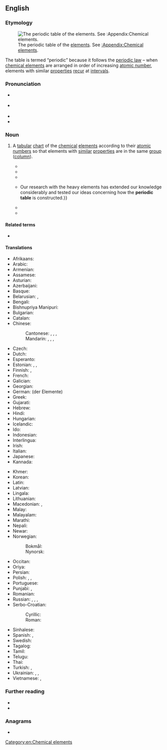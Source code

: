 ==English==
{{was wotd|2019|March|6}}

===Etymology===
[[File:Periodic table.svg|thumb|The periodic table of the [[element]]s. See [[:Appendix:Chemical elements]].]]

The table is termed “periodic” because it follows the [[periodic law]]&nbsp;– when [[chemical element]]s are arranged in order of increasing [[atomic number]], elements with similar [[property|properties]] [[recur]] at [[interval]]s.

===Pronunciation===
* {{a|RP}} {{IPA|en|/ˌpɪɹiˈɒdɪk ˈteɪb(ə)l/|/ˌpɪə-/}}
* {{a|GA}} {{IPA|en|/ˌpɪɹiˈɑdɪk ˈteɪbəl/}}
* {{rhymes|en|eɪbəl|s=6}}
* {{hyphenation|en|pe|ri|od|ic ta|ble}}

===Noun===
{{en-noun}}

# {{lb|en|chemistry}} A [[tabular]] [[chart#Noun|chart]] of the [[chemical#Adjective|chemical]] [[element]]s according to their [[atomic number]]s so that elements with [[similar]] [[property|properties]] are in the same [[group#Noun|group]] ([[column]]).
#* {{quote-journal|en|author=William Ramsay|authorlink=William Ramsay|title=[Societies and Academies. London.] An Attempt to Estimate the Relative Amounts of Krypton and of Xenon in Atmospheric Air.|journal=[[w:Nature (journal)|Nature: A Weekly Illustrated Journal of Science]]|location=London; New York, N.Y.|publisher=[[w:Macmillan Publishers|Macmillan and Co.]]|date=26 March 1903|year_published=16 April 1903|volume=67|issue=1746|page=573|pageurl=https://books.google.com/books?id=NfwWAAAAYAAJ&pg=RA2-PA573|column=2|oclc=64051812|passage=The atomic weight of krypton would accordingly be 81.62; the mean of former determinations is 81.28. This is in accordance with its position in the '''periodic table''', which lies between bromine, 80, and rubidium, 85.}}
#* {{quote-book|en|author=Frank Wigglesworth Clarke|authorlink=Frank Wigglesworth Clarke|author2=Henry Stephens Washington|authorlink2=Henry Stephens Washington|chapter=Evolution of the Elements|title=The Composition of the Earth’s Crust|series={{w|United States Geological Survey}} Professional Paper|seriesvolume=127|location=Washington, D.C.|publisher=[[w:United States Government Publishing Office|Government Printing Office]]|year=1924|pages=107–108|pageurl=https://books.google.com/books?id=A0oRAAAAIAAJ&pg=PA108|oclc=595215791|passage=Silica and alumina are distinctly the most abundant and characteristic petrogenic constituents, and with them are most frequently associated those elements toward the extreme petrogenic end of the '''periodic table''', especially potassium, sodium, and calcium in the order named; and these elements are associated with each other.}}
#* {{quote-book|en|author=George N. Bowers|chapter=Introduction—The Gallium Melting-point Standard: A New Fixed Point to Assure the Accuracy of Temperature Measurements in the Clinical Laboratory|editors=B[illy] W[ilson] Mangum and D[onald] D. Thornton|title=The Gallium Melting-point Standard|series=[[w:National Institute of Standards and Technology|National Bureau of Standards]] Special Publication|seriesvolume=481|location=Washington, D.C.|publisher=[[w:United States Government Publishing Office|U.S. Government Printing Office]]|month=June|year=1977|page=709|pageurl=https://books.google.com/books?id=83uLCRt7I6gC&pg=PA709|column=1|oclc=758253357|passage=Gallium, the 32nd most abundant element in the earth's crust, is a silver-grey metal, widely distributed in trace amounts in many rocks and ores. Its name, gallium (Lat., ''gallia'', France), honors the discovery of this element by a French chemist in 1875, just four years after [[w:Dmitri Mendeleev|[Dmitri] Mendeleev]] predicted its probable existence from a blank space in his newly described '''periodic table'''.}}
#* {{quote-journal|en|author=Richard Hahn|title=Life at the End of the Periodic Table|editor=Carolyn Krause|journal=Oak Ridge National Laboratory Review|location=Oak Ridge, Tenn.|publisher={{w|Oak Ridge National Laboratory}}|month=spring|year=1983|volume=16|issue=2|page=25|pageurl=https://books.google.com/books?id=w0s0ZGloTKoC&pg=RA1-PA25|column=1|issn=0048-1262|oclc=224131947|passage=The main theme of TRL [Transuranium Research Laboratory] research with transuranium elements has been the exploration of a region of the '''periodic table''' that is relatively new and inaccessible to most scientists. {{...}} Our research with the heavy elements has extended our knowledge considerably and tested our ideas concerning how the '''periodic table''' is constructed.}}
#* {{quote-book|en|author=Kristi Lew|chapter=Mercury: The Inside Story|title=Mercury|series=Understanding the Elements of the Periodic Table|location=New York, N.Y.|publisher=[[w:Rosen Publishing|The Rosen Publishing Group]]|year=2009|page=20|pageurl=https://books.google.com/books?id=pgUfSrD4gzQC&pg=PA20|isbn=978-1-4042-1780-5|passage=Taking into account the masses and percents of the isotopes, the average weight of a mercury atom is 200.59 amu, the atomic weight that is listed on some '''periodic tables'''. This type of average is called a weighted average. On other '''periodic tables''', such as the one in this book, mercury's atomic weight is rounded to the nearest whole number (201 amu).}}
#* {{quote-book|en|author=Peter J. Mikulecky|author2=Christopher Hren|chapter=Understanding the Many Uses of the Mole|title=Chemistry Workbook for Dummies|edition=2nd|location=Hoboken, N.J.|publisher={{w|John Wiley & Sons}}|year=2015|section=part II (Making and Remaking Compounds)|page=101|pageurl=https://books.google.com/books?id=puSfBQAAQBAJ&pg=PA101|isbn=978-1-118-94004-4|passage=The atomic masses you see in many '''periodic tables''' may vary slightly, so for consistency, we've rounded all atomic mass values to two decimal places before plugging them into equations.}}

====Related terms====
* {{l|en|periodic law}}

====Translations====
{{trans-top|tabular chart of the chemical elements}}
* Afrikaans: {{t+|af|periodieke tabel}}
* Arabic: {{t|ar|جَدْوَلٌ دَوْرِيّ|m}}
* Armenian: {{t|hy|պարբերական աղյուսակ}}
* Assamese: {{t|as|পৰ্যাবৃত্ত তালিকা}}
* Asturian: {{t|ast|tabla periódica|f}}
* Azerbaijani: {{t|az|dövri cədvəl}}
* Basque: {{t|eu|taula periodikoa}}
* Belarusian: {{t|be|перыядычная сістэма элементаў|f}}, {{t|be|табліца Мендзялеева|f}}
* Bengali: {{t|bn|পর্যায় সারণী}}
* Bishnupriya Manipuri: {{t|bpy|পর্যায় সারণী}}
* Bulgarian: {{t|bg|периодична система на елементите|f}}
* Catalan: {{t|ca|taula periòdica|f}}
* Chinese:
*: Cantonese: {{t|yue|元素週期表}}, {{t|yue|元素周期表|tr=jyun4 sou3 zau1 kei4 biu2}}, {{t|yue|週期表}}, {{t|yue|周期表|tr=zau1 kei4 biu2}}
*: Mandarin: {{t+|cmn|元素週期表|sc=Hani}}, {{t+|cmn|元素周期表|tr=yuánsù zhōuqíbiǎo|sc=Hani}}, {{t+|cmn|週期表|sc=Hani}}, {{t+|cmn|周期表|tr=zhōuqī biǎo|sc=Hani}}
* Czech: {{t|cs|periodická tabulka|f}}
* Dutch: {{t+|nl|periodiek systeem|n}}
* Esperanto: {{t|eo|perioda tabelo}}
* Estonian: {{t|et|keemiliste elementide perioodilisussüsteem}}, {{t|et|Mendelejevi tabel}}, {{t|et|perioodilisustabel}}
* Finnish: {{t+|fi|jaksollinen järjestelmä}}, {{t|fi|[[alkuaine|alkuaineiden]] [[jaksollinen järjestelmä]]}}
* French: {{t+|fr|tableau périodique|m}}
* Galician: {{t+|gl|táboa periódica|f}}
* Georgian: {{t|ka|ქიმიურ ელემენტთა პერიოდული სისტემა}}
* German: {{t+|de|Periodensystem}} (der Elemente) {{g|n}}
* Greek: {{t+|el|περιοδικός πίνακας|m}}
* Gujarati: {{t|gu|આવર્ત સારણી}}
* Hebrew: {{t|he|הטבלה המחזורית|f|tr=ha-ṭabelah ha-maḥazôrît}}
* Hindi: {{t|hi|आवर्त सारणी}}
* Hungarian: {{t+|hu|periódusos rendszer}}
* Icelandic: {{t+|is|lotukerfi|n}}
* Ido: {{t|io|periodala tabelo}}
* Indonesian: {{t+|id|tabel periodik}}
* Interlingua: {{t|ia|tabella periodic}}
* Irish: {{t|ga|tábla peiriadach|m}}
* Italian: {{t|it|tavola periodica|f}}
* Japanese: {{t+|ja|周期表|tr=しゅうきひょう, shūkihyō}}
* Kannada: {{t|kn|ಆವರ್ತ ಕೋಷ್ಟಕ}}
{{trans-mid}}
* Khmer: {{t|km|តារាងខួបធាតុគីមី|tr=taaraang kʰuəp tʰiet kiimii|sc=Khmr}}
* Korean: {{t+|ko|주기율표(周期律表)}}
* Latin: {{t+|la|systema periodicum|n}}
* Latvian: {{t|lv|ķīmisko elementu periodiskā tabula}}
* Lingala: {{t|ln|etánda ya bileko}}
* Lithuanian: {{t+|lt|periodinė elementų lentelė}}
* Macedonian: {{t|mk|периоден систем|m}}, {{t|mk|периодична таблица|f}}
* Malay: {{t+|ms|jadual berkala}}
* Malayalam: {{t|ml|ആവര്ത്തനപ്പട്ടിക|sc=Mlym}}
* Marathi: {{t|mr|आवर्त सारणी}}
* Nepali: {{t|ne|आवर्त सारणी}}
* Newar: {{t|new|तत्त्वमां}}
* Norwegian:
*: Bokmål: {{t|nb|periodesystem|n}}
*: Nynorsk: {{t|nn|periodesystem|n}}
* Occitan: {{t|oc|taula periodica|f}}
* Oriya: {{t|or|ପର୍ଯ୍ୟାୟ ସାରଣୀ}}
* Persian: {{t+|fa|جدول تناوبی|tr=jadval-e tanâvobi}}
* Polish: {{t+|pl|układ okresowy|m}}, {{t+|pl|układ okresowy pierwiastków|m}}, {{t|pl|tablica Mendelejewa|f}} {{qualifier|colloquial}}
* Portuguese: {{t+|pt|tabela periódica|f}}
* Punjabi: {{t|pa|ਮਿਆਦੀ ਪਹਾੜਾ}}, {{t|pa|ਤਰਤੀਬੀ ਪਹਾੜਾ}}
* Romanian: {{t|ro|tabel periodic|n}}
* Russian: {{t|ru|периоди́ческая систе́ма|f}}, {{t+|ru|периоди́ческая систе́ма элеме́нтов|f}}, {{t|ru|табли́ца Менделе́ева|f}}, {{t+|ru|периоди́ческая табли́ца|f}}
* Serbo-Croatian:
*: Cyrillic: {{t|sh|периодни сустав елемената|m}}
*: Roman: {{t|sh|periodni sustav elemenata|m}}
* Sinhalese: {{t|si|ආවර්තිතා වගුව}}
* Spanish: {{t|es|clasificación periódica|f}}, {{t|es|tabla periódica|f}}
* Swedish: {{t+|sv|periodiska systemet|n}}
* Tagalog: {{t|tl|talaulitan}}
* Tamil: {{t|ta|ஆவர்த்தன அட்டவணை}}
* Telugu: {{t+|te|ఆవర్తన పట్టిక}}
* Thai: {{t|th|ตารางธาตุ|tr=dtaaraang tâat}}
* Turkish: {{t+|tr|periyodik tablo}}, {{t+|tr|periyodik cetvel}}
* Ukrainian: {{t|uk|періодична система елементів|f}}, {{t|uk|періодична таблыця|f}}, {{t|uk|таблиця Менделєєва|f}}
* Vietnamese: {{t|vi|bảng tuần hoàn}}, {{t|vi|bảng tuần hoàn các nguyên tố hóa học}}
{{trans-bottom}}

===Further reading===
* {{pedia}}
* {{comcatlite}}

===Anagrams===
* {{anagrams|en|a=abcdeeiiloprt|bioreplicated}}

[[Category:en:Chemical elements]]